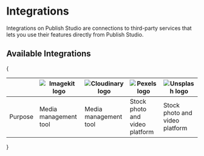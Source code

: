 # Integrations


Integrations on Publish Studio are connections to third-party services that lets you use their features directly from Publish Studio.

## Available Integrations

{<table>

<thead>
    <tr>
        <th></th>
        <th>
            <Link href="https://imagekit.io/" target="_blank">
                <Image
                    src="/images/integrations/imagekit-logo.webp"
                    alt="Imagekit logo"
                    width={350}
                    height={350}
                    className="rounded-md bg-imagekit-foreground p-3"
                />
            </Link>
        </th>
        <th>
            <Link href="https://cloudinary.com/" target="_blank">
                <Image
                    src="/images/integrations/cloudinary-logo.webp"
                    alt="Cloudinary logo"
                    width={350}
                    height={350}
                    className="rounded-md bg-cloudinary p-3"
                />
            </Link>
        </th>
        <th>
            <Link href="https://www.pexels.com/" target="_blank">
                <Image
                    src="/images/integrations/pexels-logo.webp"
                    alt="Pexels logo"
                    width={350}
                    height={350}
                    className="rounded-md bg-pexels p-1 pr-4"
                />
            </Link>
        </th>
        <th>
            <Link href="https://unsplash.com/" target="_blank">
                <Image
                    src="/images/integrations/unsplash-logo.webp"
                    alt="Unsplash logo"
                    width={350}
                    height={350}
                    className="rounded-md bg-unsplash p-3"
                />
            </Link>
        </th>
    </tr>
</thead>
<tbody className="text-center">
    <tr>
        <td>Purpose</td>
        <td>Media management tool</td>
        <td>Media management tool</td>
        <td>Stock photo and video platform</td>
        <td>Stock photo and video platform</td>
    </tr>
</tbody>

</table>}
